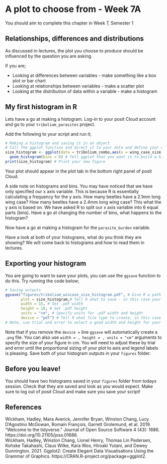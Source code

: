# A plot to choose from - Week 7A {#histogram}

You should aim to complete this chapter in Week 7, Semester 1

## Relationships, differences and distributions

As discussed in lectures, the plot you choose to produce should be influenced by the question you are asking.

If you are;

* Looking at differences between variables - make something like a box plot or bar chart
* Looking at relationships between variables - make a scatter plot
* Looking at the distribution of data within a variable - make a histogram

## My first histogram in R 

Lets have a go at making a histogram. Log-in to your posit Cloud account and go to your `tribolium_parasites` project. 

Add the following to your script and run it;

```r
# Making a histogram and saving it in an object
# Call the ggplot function and direct it to your data and define your x axis
size_histogram <- ggplot(data = tribolium_combo,aes(x = wing_case_size)) + 
  geom_histogram(bins = 6) # Tell ggplot that you want it to build a histogram with 6 equal sized bins
print(size_histogram) # Print your new figure
```

Your plot should appear in the plot tab in the bottom right panel of posit Cloud. 

A side note on histograms and bins. You may have noticed that we have only specified our x axis variable. This is because R is essentially calculating a frequency for the y axis. How many beetles have a 2.1mm long wing case? How many beetles have a 2.4mm long wing case? This what the y axis is based on. We have asked R to split our x axis variable into 6 equal parts (bins). Have a go at changing the number of bins, what happens to the histogram?

Now have a go at making a histogram for the `parasite_burden` variable. 

Have a look at both of your histograms, what do you think they are showing? We will come back to histograms and how to read them in lectures. 

## Exporting your histogram {#export}

You are going to want to save your plots, you can use the `ggsave` function to do this. Try running the code below; 

```r
# Saving outputs
ggsave("figures/tribolium_wincase_size_histogram.pdf", # Give R a path to save to and a file name
       plot = size_histogram,# Tell R what to save - in this case your object
       width = 15, # Set .pdf width
       height = 10, # Set .pdf height
       units = "cm", # Specify units for .pdf width and height
       device = "pdf") # Tell R what file type to create, in this case a pdf
# Note, use trial and error to select a good width and height for your figure
```

Note that if you remove the `device = ` line `ggsave` will automatically create a `.png` file. You can also use `width = , height = , units = "cm"` arguments to specify the size of your figure in cm. You will need to adjust these by trial and error until the proportional sizing of your plot to axis and legend labels is pleasing. Save both of your histogram outputs in your `figures` folder. 

## Before you leave!

You should have two histograms saved in your `figures` folder from todays session. Check that they are saved and look as you would expect. Make sure to log out of posit Cloud and make sure you save your script!

## References

Wickham, Hadley, Mara Averick, Jennifer Bryan, Winston Chang, Lucy D’Agostino McGowan, Romain François, Garrett Grolemund, et al. 2019. “Welcome to the tidyverse.” Journal of Open Source Software 4 (43): 1686. https://doi.org/10.21105/joss.01686. <br />
Wickham, Hadley, Winston Chang, Lionel Henry, Thomas Lin Pedersen, Kohske Takahashi, Claus Wilke, Kara Woo, Hiroaki Yutani, and Dewey Dunnington. 2021. Ggplot2: Create Elegant Data Visualisations Using the Grammar of Graphics. https://CRAN.R-project.org/package=ggplot2.